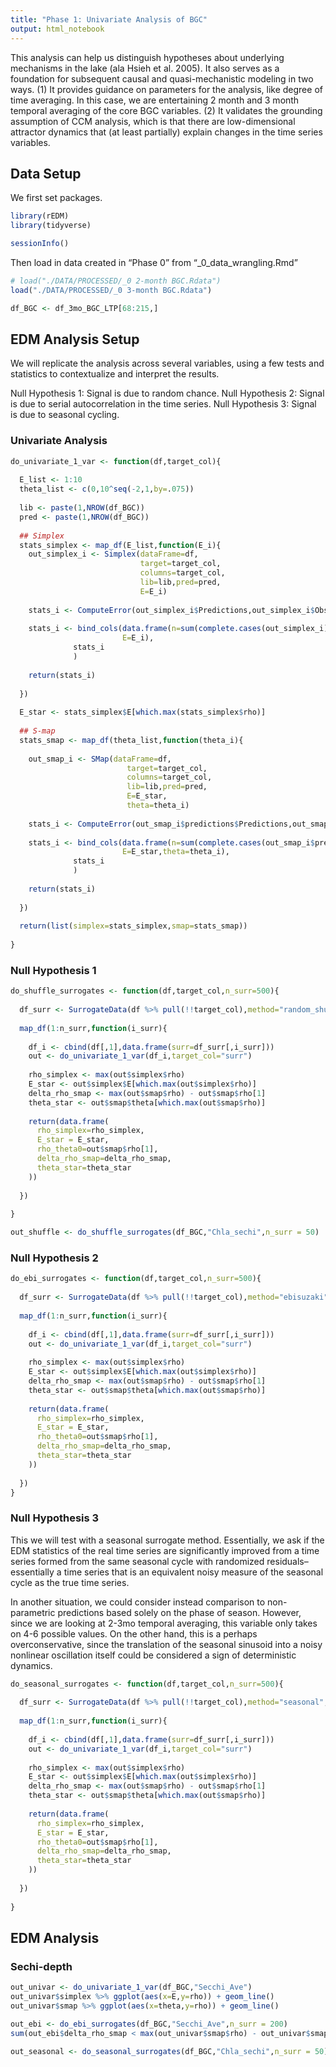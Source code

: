 ```yaml
---
title: "Phase 1: Univariate Analysis of BGC"
output: html_notebook
---
```


This analysis can help us distinguish hypotheses about underlying mechanisms in the lake (ala Hsieh et al. 2005). It also serves as a foundation for subsequent causal and quasi-mechanistic modeling in two ways. (1) It provides guidance on parameters for the analysis, like degree of time averaging. In this case, we are entertaining 2 month and 3 month temporal averaging of the core BGC variables. (2) It validates the grounding assumption of CCM analysis, which is that there are low-dimensional attractor dynamics that (at least partially) explain changes in the time series variables.

## Data Setup

We first set packages.

```r
library(rEDM)
library(tidyverse)

sessionInfo()
```

Then load in data created in "Phase 0" from "_0_data_wrangling.Rmd"

```r
# load("./DATA/PROCESSED/_0 2-month BGC.Rdata")
load("./DATA/PROCESSED/_0 3-month BGC.Rdata")

df_BGC <- df_3mo_BGC_LTP[68:215,]
```

## EDM Analysis Setup


We will replicate the analysis across several variables, using a few tests and statistics to contextualize and interpret the results.

Null Hypothesis 1: Signal is due to random chance.
Null Hypothesis 2: Signal is due to serial autocorrelation in the time series.
Null Hypothesis 3: Signal is due to seasonal cycling.


### Univariate Analysis

```r
do_univariate_1_var <- function(df,target_col){
  
  E_list <- 1:10
  theta_list <- c(0,10^seq(-2,1,by=.075))
  
  lib <- paste(1,NROW(df_BGC))
  pred <- paste(1,NROW(df_BGC))
  
  ## Simplex
  stats_simplex <- map_df(E_list,function(E_i){
    out_simplex_i <- Simplex(dataFrame=df,
                             target=target_col,
                             columns=target_col,
                             lib=lib,pred=pred,
                             E=E_i)
    
    stats_i <- ComputeError(out_simplex_i$Predictions,out_simplex_i$Observations)
    
    stats_i <- bind_cols(data.frame(n=sum(complete.cases(out_simplex_i)),
                         E=E_i),
              stats_i
              )
    
    return(stats_i)
    
  })
  
  E_star <- stats_simplex$E[which.max(stats_simplex$rho)]
  
  ## S-map
  stats_smap <- map_df(theta_list,function(theta_i){
    
    out_smap_i <- SMap(dataFrame=df,
                          target=target_col,
                          columns=target_col,
                          lib=lib,pred=pred,
                          E=E_star,
                          theta=theta_i)
    
    stats_i <- ComputeError(out_smap_i$predictions$Predictions,out_smap_i$predictions$Observations)
    
    stats_i <- bind_cols(data.frame(n=sum(complete.cases(out_smap_i$predictions)),
                         E=E_star,theta=theta_i),
              stats_i
              )
    
    return(stats_i)
    
  })
  
  return(list(simplex=stats_simplex,smap=stats_smap))
  
}
```



### Null Hypothesis 1

```r
do_shuffle_surrogates <- function(df,target_col,n_surr=500){
  
  df_surr <- SurrogateData(df %>% pull(!!target_col),method="random_shuffle",num_surr=n_surr)
  
  map_df(1:n_surr,function(i_surr){
    
    df_i <- cbind(df[,1],data.frame(surr=df_surr[,i_surr]))
    out <- do_univariate_1_var(df_i,target_col="surr")
    
    rho_simplex <- max(out$simplex$rho)
    E_star <- out$simplex$E[which.max(out$simplex$rho)]
    delta_rho_smap <- max(out$smap$rho) - out$smap$rho[1]
    theta_star <- out$smap$theta[which.max(out$smap$rho)]
    
    return(data.frame(
      rho_simplex=rho_simplex,
      E_star = E_star,
      rho_theta0=out$smap$rho[1],
      delta_rho_smap=delta_rho_smap,
      theta_star=theta_star
    ))
    
  })
  
}
```

```r
out_shuffle <- do_shuffle_surrogates(df_BGC,"Chla_sechi",n_surr = 50)
```

### Null Hypothesis 2

```r
do_ebi_surrogates <- function(df,target_col,n_surr=500){
  
  df_surr <- SurrogateData(df %>% pull(!!target_col),method="ebisuzaki",num_surr=n_surr)
  
  map_df(1:n_surr,function(i_surr){
    
    df_i <- cbind(df[,1],data.frame(surr=df_surr[,i_surr]))
    out <- do_univariate_1_var(df_i,target_col="surr")
    
    rho_simplex <- max(out$simplex$rho)
    E_star <- out$simplex$E[which.max(out$simplex$rho)]
    delta_rho_smap <- max(out$smap$rho) - out$smap$rho[1]
    theta_star <- out$smap$theta[which.max(out$smap$rho)]
    
    return(data.frame(
      rho_simplex=rho_simplex,
      E_star = E_star,
      rho_theta0=out$smap$rho[1],
      delta_rho_smap=delta_rho_smap,
      theta_star=theta_star
    ))
    
  })
}
```


### Null Hypothesis 3

This we will test with a seasonal surrogate method. Essentially, we ask if the EDM statistics of the real time series are significantly improved from a time series formed from the same seasonal cycle with randomized residuals-- essentially a time series that is an equivalent noisy measure of the seasonal cycle as the true time series.

In another situation, we could consider instead comparison to non-parametric predictions based solely on the phase of season. However, since we are looking at 2-3mo temporal averaging, this variable only takes on 4-6 possible values. On the other hand, this is a perhaps overconservative, since the translation of the seasonal sinusoid into a noisy nonlinear oscillation itself could be considered a sign of deterministic dynamics.

```r
do_seasonal_surrogates <- function(df,target_col,n_surr=500){
  
  df_surr <- SurrogateData(df %>% pull(!!target_col),method="seasonal",num_surr=n_surr,T_period = 4)
  
  map_df(1:n_surr,function(i_surr){
    
    df_i <- cbind(df[,1],data.frame(surr=df_surr[,i_surr]))
    out <- do_univariate_1_var(df_i,target_col="surr")
    
    rho_simplex <- max(out$simplex$rho)
    E_star <- out$simplex$E[which.max(out$simplex$rho)]
    delta_rho_smap <- max(out$smap$rho) - out$smap$rho[1]
    theta_star <- out$smap$theta[which.max(out$smap$rho)]
    
    return(data.frame(
      rho_simplex=rho_simplex,
      E_star = E_star,
      rho_theta0=out$smap$rho[1],
      delta_rho_smap=delta_rho_smap,
      theta_star=theta_star
    ))
    
  })
  
}
```


## EDM Analysis

### Sechi-depth


```r
out_univar <- do_univariate_1_var(df_BGC,"Secchi_Ave")
out_univar$simplex %>% ggplot(aes(x=E,y=rho)) + geom_line()
out_univar$smap %>% ggplot(aes(x=theta,y=rho)) + geom_line()
```

```r
out_ebi <- do_ebi_surrogates(df_BGC,"Secchi_Ave",n_surr = 200)
sum(out_ebi$delta_rho_smap < max(out_univar$smap$rho) - out_univar$smap$rho[1])
```

```r
out_seasonal <- do_seasonal_surrogates(df_BGC,"Chla_sechi",n_surr = 50)
```




